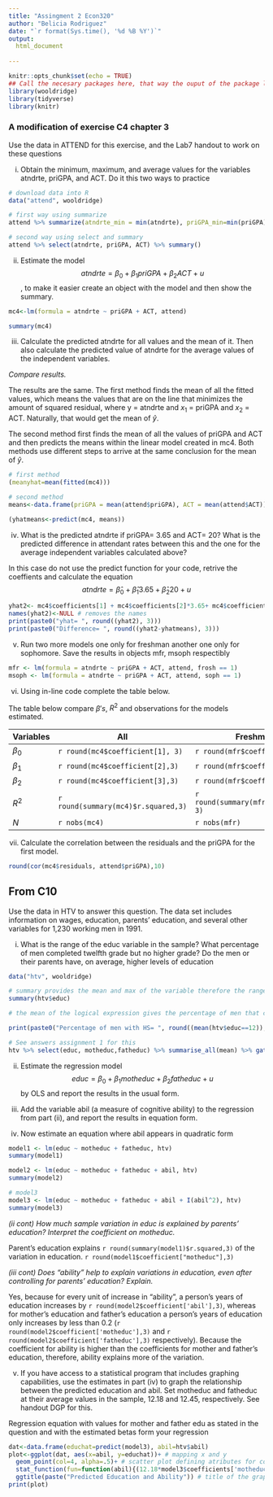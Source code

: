```yaml
---
title: "Assingment 2 Econ320"
author: "Belicia Rodriguez"
date: "`r format(Sys.time(), '%d %B %Y')`"
output:
  html_document
    
---
```


```r
knitr::opts_chunk$set(echo = TRUE)
## Call the necesary packages here, that way the ouput of the package loading will be hidden in the document
library(wooldridge)
library(tidyverse)
library(knitr)
```

### A modification of exercise C4 chapter 3 

Use the data in ATTEND for this exercise, and the Lab7 handout to work on these questions 

(i)	Obtain the minimum, maximum, and average values for the variables atndrte, priGPA, and ACT.  Do it this two ways to practice 

```r
# download data into R
data("attend", wooldridge)

# first way using summarize
attend %>% summarize(atndrte_min = min(atndrte), priGPA_min=min(priGPA), ACT_min = min(ACT), atndrte_max = max(atndrte), priGPA_max = max(priGPA), ACT_max = max(ACT), atndrte_mean = mean(atndrte), priGPA_mean = mean(priGPA), ACT_mean = mean(ACT)) %>% round(., 3) %>% gather(" ", ".") %>%kable()

# second way using select and summary
attend %>% select(atndrte, priGPA, ACT) %>% summary()
```

(ii)	Estimate the model $$atndrte = \beta_0 + \beta_1 priGPA + \beta_2 ACT + u$$, to make it easier create an object with the model and then show the summary. 
```r
mc4<-lm(formula = atndrte ~ priGPA + ACT, attend)

summary(mc4)
```

(iii) Calculate the predicted atndrte for all values and the mean of it. 
Then also calculate the predicted value of atndrte for the average values of the independent variables.

*Compare results.*

The results are the same. The first method finds the mean of all the fitted values, which means the values that are on the line that minimizes the amount of squared residual, where y = atndrte and $x_1$ = priGPA and $x_2$ = ACT. Naturally, that would get the mean of $\hat{y}$.

The second method first finds the mean of all the values of priGPA and ACT and then predicts the means within the linear model created in mc4. Both methods use different steps to arrive at the same conclusion for the mean of $\hat{y}$.

```r
# first method
(meanyhat=mean(fitted(mc4)))

# second method
means<-data.frame(priGPA = mean(attend$priGPA), ACT = mean(attend$ACT))

(yhatmeans<-predict(mc4, means))

```


(iv)	What is the predicted atndrte if priGPA= 3.65 and ACT= 20? What is the predicted difference in attendant rates between this and the one for the average independent variables calculated above?

In this case do not use the predict function for your code, retrive the coeffients and calculate the equation $$atndrte = \hat\beta_0 + \hat\beta_1 3.65 + \hat\beta_2 20 + u$$
```r

yhat2<- mc4$coefficients[1] + mc4$coefficients[2]*3.65+ mc4$coefficients[3]*20
names(yhat2)<-NULL # removes the names 
print(paste0("yhat= ", round((yhat2), 3)))
print(paste0("Difference= ", round((yhat2-yhatmeans), 3)))

```


(v) Run two more models one only for freshman another one only for sophomore. Save the results in objects mfr, msoph respectibly

```r
mfr <- lm(formula = atndrte ~ priGPA + ACT, attend, frosh == 1)
msoph <- lm(formula = atndrte ~ priGPA + ACT, attend, soph == 1)
```

(vi) Using in-line code complete the table below. 

The table below compare $\beta's$, $R^2$ and observations for the models estimated. 

Variables | All | Freshmen | Sophomore
----------|-----|----------|----------
$\beta_0$ | `r round(mc4$coefficient[1], 3)` | `r round(mfr$coefficient[1],3)`| `r round(msoph$coefficient[1],3)`
$\beta_1$ | `r round(mc4$coefficient[2],3)` | `r round(mfr$coefficient[2],3)`| `r round(msoph$coefficient[2],3)`
$\beta_2$ | `r round(mc4$coefficient[3],3)` | `r round(mfr$coefficient[3],3)`| `r round(msoph$coefficient[3],3)`
$R^2$ | `r round(summary(mc4)$r.squared,3)` | `r round(summary(mfr)$r.squared, 3)`| `r round(summary(msoph)$r.squared,3)`
$N$ | `r nobs(mc4)`| `r nobs(mfr)`| `r nobs(msoph)` 

(vii) Calculate the correlation between the residuals and the priGPA for the first model. 
```r
round(cor(mc4$residuals, attend$priGPA),10)
```

## From C10 

Use the data in HTV to answer this question. The data set includes information on wages, education, parents’ education, and several other variables for 1,230 working men in 1991. 

(i)  What is the range of the educ variable in the sample? What percentage of men completed twelfth grade but no higher grade? Do the men or their parents have, on average, higher levels of education

```r
data("htv", wooldridge)

# summary provides the mean and max of the variable therefore the range
summary(htv$educ)

# the mean of the logical expression gives the percentage of men that completed 12th grade but not higher.

print(paste0("Percentage of men with HS= ", round((mean(htv$educ==12)), 3)))

# See answers assignment 1 for this 
htv %>% select(educ, motheduc,fatheduc) %>% summarise_all(mean) %>% gather() %>% setNames(., c(" ", "Average")) %>%kable(digits=3)
```

(ii)  Estimate the regression model $$educ = \beta_0 + \beta_1motheduc + \beta_2fatheduc + u$$ by OLS and report the results in the usual form. 

(iii)  Add the variable abil (a measure of cognitive ability) to the regression from part (ii), and report the results in equation form. 

(iv) Now estimate an equation where abil appears in quadratic form

```r
model1 <- lm(educ ~ motheduc + fatheduc, htv)
summary(model1)

model2 <- lm(educ ~ motheduc + fatheduc + abil, htv)
summary(model2)

# model3
model3 <- lm(educ ~ motheduc + fatheduc + abil + I(abil^2), htv)
summary(model3)
```

*(ii cont) How much sample variation in educ is explained by parents’ education? Interpret the coefficient on motheduc.*

Parent's education explains `r round(summary(model1)$r.squared,3)` of the variation in education. `r round(model1$coefficient["motheduc"],3)`

*(iii cont) Does “ability” help to explain variations in education, even after controlling for parents’ education? Explain.*

Yes, because for every unit of increase in "ability", a person's years of education increases by `r round(model2$coefficient['abil'],3)`, whereas for mother's education and father's education a person's years of education only increases by less than 0.2 (`r round(model2$coefficient['motheduc'],3) ` and `r round(model2$coefficient['fatheduc'],3)` respectively). Because the coefficient for ability is higher than the coefficients for mother and father's education, therefore, ability explains more of the variation.

(v) If you have access to a statistical program that includes graphing capabilities, use the estimates in part (iv) to graph the relationship between the predicted education and abil. Set motheduc and fatheduc at their average values in the sample, 12.18 and 12.45, respectively. See handout DGP for this. 

Regression equation with values for mother and father edu as stated in the question and with the estimated betas form your regression 

```r
dat<-data.frame(educhat=predict(model3), abil=htv$abil)
plot<-ggplot(dat, aes(x=abil, y=educhat))+ # mapping x and y 
  geom_point(col=4, alpha=.5)+ # scatter plot defining atributes for color and transparency
  stat_function(fun=function(abil){(12.18*model3$coefficients['motheduc']) + (12.45*model3$coefficients['fatheduc']) + (abil*model3$coefficients['abil']) + I(abil^2)*model3$coefficients['I(abil^2)'] + model3$coefficients[1]}, geom="line", col=2)  + # plot the function of the relation between educ and ability
  ggtitle(paste("Predicted Education and Ability")) # title of the graph
print(plot)
```
